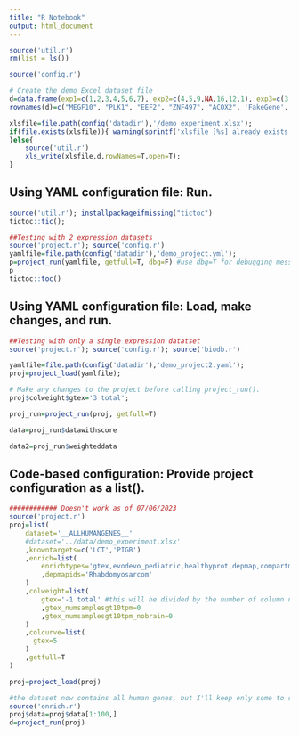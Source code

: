 ```yaml
---
title: "R Notebook"
output: html_document
---
```


```r
source('util.r')
rm(list = ls())
```

```r
source('config.r')

# Create the demo Excel dataset file
d=data.frame(exp1=c(1,2,3,4,5,6,7), exp2=c(4,5,9,NA,16,12,1), exp3=c(3,7,10,9,100,12,71))
rownames(d)=c("MEGF10", "PLK1", "EEF2", "ZNF497", "ACOX2", 'FakeGene','GP1BB')

xlsfile=file.path(config('datadir'),'/demo_experiment.xlsx');
if(file.exists(xlsfile)){ warning(sprintf('xlsfile [%s] already exists. You must remove it if you\'d like it rewritten here.',xlsfile));
}else{
	source('util.r')
	xls_write(xlsfile,d,rowNames=T,open=T);
}


```


## Using YAML configuration file: Run.
```r
source('util.r'); installpackageifmissing("tictoc")
tictoc::tic();

##Testing with 2 expression datasets 
source('project.r'); source('config.r')
yamlfile=file.path(config('datadir'),'demo_project.yml');
p=project_run(yamlfile, getfull=T, dbg=F) #use dbg=T for debugging messages
p
tictoc::toc()
```



## Using YAML configuration file: Load, make changes, and run.
```r

##Testing with only a single expression datatset 
source('project.r'); source('config.r'); source('biodb.r')

yamlfile=file.path(config('datadir'),'demo_project2.yaml');
proj=project_load(yamlfile);

# Make any changes to the project before calling project_run().
proj$colweight$gtex='3 total';

proj_run=project_run(proj, getfull=T)

data=proj_run$datawithscore

data2=proj_run$weighteddata


```

## Code-based configuration: Provide project configuration as a list().
```r
############ Doesn't work as of 07/06/2023
source('project.r')
proj=list(
	dataset='__ALLHUMANGENES__'
	#dataset='../data/demo_experiment.xlsx'
	,knowntargets=c('LCT','PIGB')
	,enrich=list(
		enrichtypes='gtex,evodevo_pediatric,healthyprot,depmap,compartments_sp,cirfess_spc,surfaceopentarget'
		,depmapids='Rhabdomyosarcom'
	)
	,colweight=list(
		gtex='-1 total' #this will be divided by the number of column names that start with "gtex_"
		,gtex_numsamplesgt10tpm=0
		,gtex_numsamplesgt10tpm_nobrain=0
	)
	,colcurve=list(
	  gtex=5
	)
	,getfull=T
)

proj=project_load(proj)

#the dataset now contains all human genes, but I'll keep only some to speed up this demo. Comment out the following line to use all genes.
source('enrich.r')
proj$data=proj$data[1:100,]
d=project_run(proj)




```

